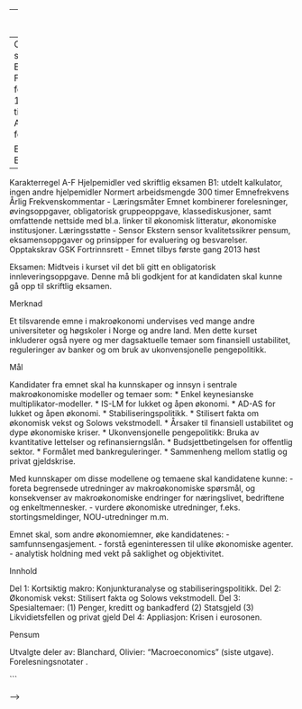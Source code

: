 ---
# ØKB1115 Makroøkonomi

## Gjelder for studieåret 2017/2018

### Innhold
Sentrale temaer er:
  
- Konjunktursvingninger og stabiliseringspolitikk
- Økonomisk vekst
- Økonomisk kriser
    
### Læringsutbytte
#### Kunnskaper
- Enkel Keynes-modell med og uten internasjonal handel  
- IS-LM og Mundell-Fleming modellen  
- AD-AS modell under lukket og åpen økonomi (fast og flytende valutakurs) 
- Stabiliseringspolitikk
- Solows vekstmodell.
- Pengesystemet (innvendige og utvendige penger)
- Formålet med bankreguleringer 
- Statsgjeldskrise
- Likviditetsfellen som en konsekvens av demografiske endringer og privat gjeldsreduksjon

#### Ferdigheter
- Være i stand til å lese avanserte avisartiker (eks. Wall Street Journal) om makroøkonomiske spørsmål 
- Foreta begrensede utredninger av makroøkonomiske spørsmål, og konsekvenser av makroøkonomiske endringer for næringslivet, bedriftene og enkeltmennesker. 
- Vurdere økonomiske utredninger, f.eks. stortingsmeldinger, NOU-utredninger m.m. 

#### Generell kompetanse
- Samfunnsengasjement.
- Forstå egeninteressen til ulike økonomiske agenter.
- Analytisk holdning med vekt på saklighet og objektivitet.

### Arbeidsformer
Forelesning og oppgaveløsning
 
### Forkunnskaper
Ingen

### Anbefalte forkunnskaper
Grunnleggende matematikk

### Obligatoriske arbeidskrav
Ja, spesifiseres i semesterplan ved semesterstart

### Vurdering
Skriftlig skoleeksamen, 4 timer, 100%.

Karakterskala A-F, der F tilsvarer ikke bestått.

### Hjelpemidler ved eksamen
Skolens kalkulator
<!--



Nasjonalregnskap og makroøkonomiske data
Mundell-Fleming for en åpen økonomi
Arbeidsmarkedet
Modell for aggregert tilbud og etterspørsel (SAS-DAD)
Økonomisk politikk
Læringsutbytte
Kunnskaper

Kurset tar mål om at studenten skal

Kjenne grunnleggende makroøkonomiske data fra nasjonalregnskapet.
Kjenne andre sentrale makroøkonomiske data som prisindekser og tall for arbeidsledighet og sysselsetting.
Kjenne grunnleggende teorier for etterspørselen etter et lands varer og tjenester.
Kjenne til grunnleggende Keynesiansk teori slik den fremkommer i modellen Mundell-Fleming for en åpen økonomi.
Kjenne til hvordan penge- og finanspolitikk påvirker samlet etterspørsel.
Kjenne til norsk penge- og finanspolitikk.
Kjenne hovedteorier for hvordan arbeidsmarkedet og lønnsfastsettelsen fungerer.
Kjenne teorier for hvorfor vi har arbeidsledighet.
Kjenne hvordan interaksjonen mellom tilbudet og etterspørselen skaper konjunkturer og påvirker inflasjonen og lønningene ved bruk av en modell.
Kjenne pengepolitikkens transmisjonskanaler og forstå hovedtrekkene i hvordan disse fungerer.
Ferdigheter

Studentene skal ved endt kurs kunne

Finne frem til og tolke økonomiske data.
Anvende Mundell-Fleming til å forstå hvordan ulike hendelser påvirker aggregert etterspørsel. De skal forstå hvordan vi kan bruke penge- og finanspolitikken for å stabilisere økonomien.
Anvende en modell for aggregert tilbud og etterspørsel for å forstå konjunkturer og virkningen av inflasjonsmålet.
Mer generelt kunne tilegne seg makroøkonomiske nyheter og analyser og tolke de innenfor makroøkonomisk teori.
Generell kompetanse

Gjøre bruk av abstrakte modeller
Beherske grunnleggende begreper og analyse
Reflektere kritisk over økonomiske hendelser
Arbeidsformer
 Forelesning og oppgaveløsning

Forkunnskaper
 Ingen

Anbefalte forkunnskaper
Grunnleggende matematikk

Obligatoriske arbeidskrav
Ja, spesifiseres i semesterplan ved semesterstart

Vurdering
Skriftlig skoleeksamen, 4 timer, 100%.

Karakterskala A-F, der F tilsvarer ikke bestått.

Hjelpemidler ved eksamen
Skolens kalkulator



```r

Medvirkende lærere
Jørn Inge Halvorsen 
Strukturert undervisningstid
2*2 timer forelesninger og øvinger per uke 
Obligatoriske undervisningsaktiviteter
-
Overlapping og studiepoengreduksjon
ECN220 - 5 stp 
Forutsatte forkunnskaper
ECN 120 og ECN122 eller tilsvarende emne. 
Anbefalte forkunnskaper


Eksamensform
S
Eksamen
-
Karakterregel
A-F
Hjelpemidler ved skriftlig eksamen
B1: utdelt kalkulator, ingen andre hjelpemidler
Normert arbeidsmengde
300 timer 
Emnefrekvens
Årlig
Frekvenskommentar
-
Læringsmåter
Emnet kombinerer forelesninger, øvingsoppgaver, obligatorisk gruppeoppgave, klassediskusjoner, samt omfattende nettside med bl.a. linker til økonomisk litteratur, økonomiske institusjoner. 
Læringsstøtte
-
Sensor
Ekstern sensor kvalitetssikrer pensum, eksamensoppgaver og prinsipper for evaluering og besvarelser. 
Opptakskrav
GSK
Fortrinnsrett
-
Emnet tilbys første gang
2013 høst



Eksamen: 
Midtveis i kurset vil det bli gitt en obligatorisk innleveringsoppgave. Denne må bli godkjent for at kandidaten skal kunne gå opp til skriftlig eksamen.

 
 
Merknad
 
Et tilsvarende emne i makroøkonomi undervises ved mange andre universiteter og høgskoler i Norge og andre land. Men dette kurset inkluderer også nyere og mer dagsaktuelle temaer som finansiell ustabilitet, reguleringer av banker og om bruk av ukonvensjonelle pengepolitikk.




 
Mål
 
Kandidater fra emnet skal ha kunnskaper og innsyn i sentrale makroøkonomiske modeller og temaer som: 
* Enkel keynesianske multiplikator-modeller. 
* IS-LM for lukket og åpen økonomi. 
* AD-AS for lukket og åpen økonomi. 
* Stabiliseringspolitikk.
* Stilisert fakta om økonomisk vekst  og Solows vekstmodell.
* Årsaker til finansiell ustabilitet og dype økonomiske kriser. 
* Ukonvensjonelle pengepolitikk: Bruka av kvantitative lettelser og refinansierngslån.
* Budsjettbetingelsen for offentlig sektor.
* Formålet med bankreguleringer. 
* Sammenheng mellom statlig og privat gjeldskrise.


Med kunnskaper om disse modellene og temaene skal kandidatene kunne: 
- foreta begrensede utredninger av makroøkonomiske spørsmål, og konsekvenser av makroøkonomiske endringer for næringslivet, bedriftene og enkeltmennesker. 
- vurdere økonomiske utredninger, f.eks. stortingsmeldinger, NOU-utredninger m.m. 

Emnet skal, som andre økonomiemner, øke kandidatenes: 
- samfunnsengasjement.
- forstå egeninteressen til ulike økonomiske agenter.
- analytisk holdning med vekt på saklighet og objektivitet.
 
 
Innhold
 
Del 1: Kortsiktig makro: Konjunkturanalyse og stabiliseringspolitikk. 
Del 2: Økonomisk vekst: Stilisert fakta og Solows vekstmodell. 
Del 3: Spesialtemaer: (1) Penger, kreditt og bankadferd (2) Statsgjeld (3) Likvidietsfellen og privat gjeld 
Del 4: Appliasjon: Krisen i eurosonen.




 
Pensum
 
Utvalgte deler av: Blanchard, Olivier: "Macroeconomics" (siste utgave). 
Forelesningsnotater .


```

-->
